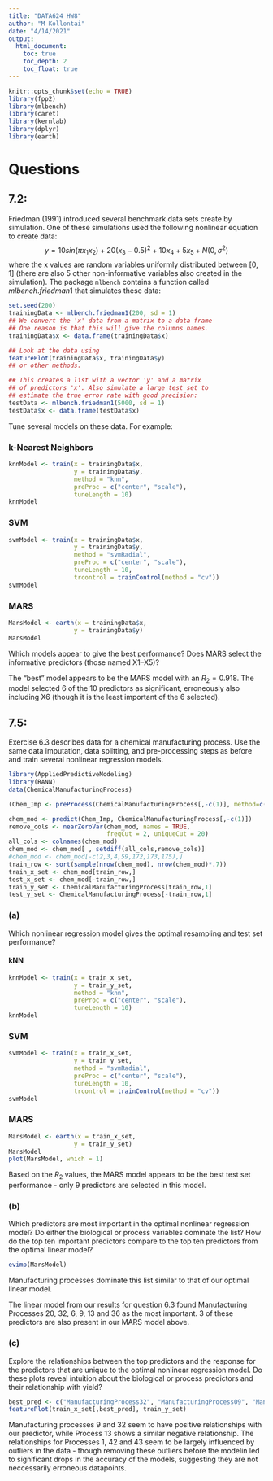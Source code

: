 ---
title: "DATA624 HW8"
author: "M Kollontai"
date: "4/14/2021"
output: 
  html_document:
    toc: true
    toc_depth: 2
    toc_float: true
---

```{r setup, include=FALSE}
knitr::opts_chunk$set(echo = TRUE)
library(fpp2)
library(mlbench)
library(caret)
library(kernlab)
library(dplyr)
library(earth)
```

# Questions

## **7.2: ** 

Friedman (1991) introduced several benchmark data sets create by simulation. One of these simulations used the following nonlinear equation to create data:$$y = 10sin(\pi x_{1}x_{2}) + 20(x_{3} − 0.5)^{2} + 10x_{4} + 5x_{5} + N(0, \sigma^{2})$$ where the x values are random variables uniformly distributed between [0, 1] (there are also 5 other non-informative variables also created in the simulation). The package `mlbench` contains a function called $mlbench.friedman1$ that simulates these data:

```{r}
set.seed(200)
trainingData <- mlbench.friedman1(200, sd = 1)
## We convert the 'x' data from a matrix to a data frame
## One reason is that this will give the columns names.
trainingData$x <- data.frame(trainingData$x)

## Look at the data using
featurePlot(trainingData$x, trainingData$y)
## or other methods.

## This creates a list with a vector 'y' and a matrix
## of predictors 'x'. Also simulate a large test set to
## estimate the true error rate with good precision:
testData <- mlbench.friedman1(5000, sd = 1)
testData$x <- data.frame(testData$x)
```
Tune several models on these data. For example:

### k-Nearest Neighbors

```{r}
knnModel <- train(x = trainingData$x,
                  y = trainingData$y,
                  method = "knn",
                  preProc = c("center", "scale"),
                  tuneLength = 10)
knnModel
```

### SVM

```{r}
svmModel <- train(x = trainingData$x,
                  y = trainingData$y,
                  method = "svmRadial",
                  preProc = c("center", "scale"),
                  tuneLength = 10,
                  trcontrol = trainControl(method = "cv"))
svmModel
```

### MARS

```{r}
MarsModel <- earth(x = trainingData$x,
                  y = trainingData$y)
MarsModel
```

Which models appear to give the best performance? Does MARS select the informative predictors (those named X1–X5)?

The "best" model appears to be the MARS model with an $R_{2} = 0.918$. The model selected 6 of the 10 predictors as significant, erroneously also including X6 (though it is the least important of the 6 selected).


## **7.5: ** 

Exercise 6.3 describes data for a chemical manufacturing process. Use the same data imputation, data splitting, and pre-processing steps as before and train several nonlinear regression models.


```{r}
library(AppliedPredictiveModeling)
library(RANN)
data(ChemicalManufacturingProcess)

(Chem_Imp <- preProcess(ChemicalManufacturingProcess[,-c(1)], method=c('knnImpute')))

chem_mod <- predict(Chem_Imp, ChemicalManufacturingProcess[,-c(1)])
remove_cols <- nearZeroVar(chem_mod, names = TRUE, 
                           freqCut = 2, uniqueCut = 20)
all_cols <- colnames(chem_mod)
chem_mod <- chem_mod[ , setdiff(all_cols,remove_cols)]
#chem_mod <- chem_mod[-c(2,3,4,59,172,173,175),]
train_row <- sort(sample(nrow(chem_mod), nrow(chem_mod)*.7))
train_x_set <- chem_mod[train_row,]
test_x_set <- chem_mod[-train_row,]
train_y_set <- ChemicalManufacturingProcess[train_row,1]
test_y_set <- ChemicalManufacturingProcess[-train_row,1]
```

### (a) 

Which nonlinear regression model gives the optimal resampling and test set performance?

#### kNN

```{r}
knnModel <- train(x = train_x_set,
                  y = train_y_set,
                  method = "knn",
                  preProc = c("center", "scale"),
                  tuneLength = 10)
knnModel
```

### SVM

```{r}
svmModel <- train(x = train_x_set,
                  y = train_y_set,
                  method = "svmRadial",
                  preProc = c("center", "scale"),
                  tuneLength = 10,
                  trcontrol = trainControl(method = "cv"))
svmModel
```

### MARS

```{r}
MarsModel <- earth(x = train_x_set,
                  y = train_y_set)
MarsModel
plot(MarsModel, which = 1)
```

Based on the $R_{2}$ values, the MARS model appears to be the best test set performance - only 9 predictors are selected in this model.

### (b) 

Which predictors are most important in the optimal nonlinear regression model? Do either the biological or process variables dominate the list? How do the top ten important predictors compare to the top ten predictors from the optimal linear model?

```{r}
evimp(MarsModel)
```
Manufacturing processes dominate this list similar to that of our optimal linear model. 

The linear model from our results for question 6.3 found Manufacturing Processes 20, 32, 6, 9, 13 and 36 as the most important. 3 of these predictors are also present in our MARS model above. 

### (c) 

Explore the relationships between the top predictors and the response for the predictors that are unique to the optimal nonlinear regression model. Do these plots reveal intuition about the biological or process predictors and their relationship with yield?

```{r}
best_pred <- c("ManufacturingProcess32", "ManufacturingProcess09", "ManufacturingProcess13","ManufacturingProcess01", "ManufacturingProcess42","ManufacturingProcess43")
featurePlot(train_x_set[,best_pred], train_y_set)
```

Manufacturing processes 9 and 32 seem to have positive relationships with our predictor, while Process 13 shows a similar negative relationship.  The relationships for Processes 1, 42 and 43 seem to be largely influenced by outliers in the data - though removing these outliers before the modelin led to significant drops in the accuracy of the models, suggesting they are not neccessarily erroneous datapoints. 
